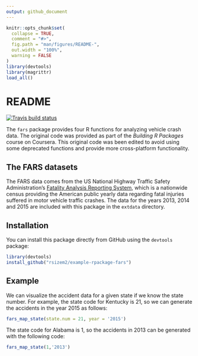```yaml
---
output: github_document
---
```


<!-- README.md is generated from README.Rmd. Please edit that file -->

```r
knitr::opts_chunk$set(
  collapse = TRUE,
  comment = "#>",
  fig.path = "man/figures/README-",
  out.width = "100%",
  warning = FALSE
)
library(devtools)
library(magrittr)
load_all()
```

# README

<!-- badges: start -->
[![Travis build status](https://travis-ci.com/rsizem2/example-rpackage-fars.svg?branch=master)](https://travis-ci.com/rsizem2/example-rpackage-fars)
<!-- badges: end -->

The `fars` package provides four R functions for analyzing vehicle crash data. The original code was provided as part of the *Building R Packages* course on Coursera. This original code was been edited to avoid using some deprecated functions and provide more cross-platform functionality.

## The FARS datasets

The FARS data comes from the US National Highway Traffic Safety Administration's [Fatality Analysis Reporting System](https://www.nhtsa.gov/research-data/fatality-analysis-reporting-system-fars), which is a nationwide census providing the American public yearly data regarding fatal injuries suffered in motor vehicle traffic crashes. The data for the years 2013, 2014 and 2015 are included with this package in the `extdata` directory.

## Installation

You can install this package directly from GitHub using the `devtools` package:

``` r
library(devtools)
install_github("rsizem2/example-rpackage-fars")
```

## Example

We can visualize the accident data for a given state if we know the state number. For example, the state code for Kentucky is 21, so we can generate the accidents in the year 2015 as follows:

```r
fars_map_state(state.num = 21, year = '2015')
```

The state code for Alabama is 1, so the accidents in 2013 can be generated with the following code:

```r
fars_map_state(1,'2013')
```




